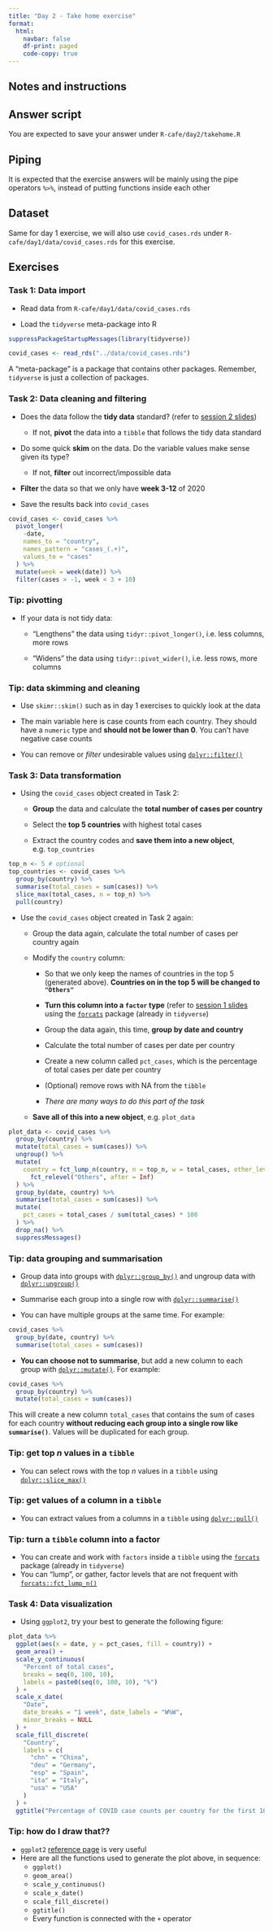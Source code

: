 ```yaml
---
title: "Day 2 - Take home exercise"
format: 
  html: 
    navbar: false
    df-print: paged
    code-copy: true
---
```


## Notes and instructions

::: callout-note
## Answer script

You are expected to save your answer under `R-cafe/day2/takehome.R`
:::

::: callout-note
## Piping

It is expected that the exercise answers will be mainly using the pipe operators `%>%`, instead of putting functions inside each other
:::


## Dataset

Same for day 1 exercise, we will also use `covid_cases.rds` under `R-cafe/day1/data/covid_cases.rds` for this exercise.


## Exercises

### Task 1: Data import

- Read data from `R-cafe/day1/data/covid_cases.rds`

- Load the `tidyverse` meta-package into R

```r
suppressPackageStartupMessages(library(tidyverse))

covid_cases <- read_rds("../data/covid_cases.rds")
```

::: callout-note
A "meta-package" is a package that contains other packages. Remember, `tidyverse` is just a collection of packages.
:::


### Task 2: Data cleaning and filtering

- Does the data follow the **tidy data** standard? (refer to [session 2 slides](../slides/tidyverse.qmd#/what-is-tidyverse-1){target="_blank"})

  - If not, **pivot** the data into a `tibble` that follows the tidy data standard

- Do some quick **skim** on the data. Do the variable values make sense given its type?

  - If not, **filter** out incorrect/impossible data

- **Filter** the data so that we only have **week 3-12** of 2020

- Save the results back into `covid_cases`

```r
covid_cases <- covid_cases %>%
  pivot_longer(
    -date,
    names_to = "country",
    names_pattern = "cases_(.+)",
    values_to = "cases"
  ) %>%
  mutate(week = week(date)) %>%
  filter(cases > -1, week < 3 + 10)
```

::: {.callout-tip collapse="true"}
### Tip: pivotting

- If your data is not tidy data:

  - "Lengthens" the data using `tidyr::pivot_longer()`, i.e. less columns, more rows

  - "Widens" the data using `tidyr::pivot_wider()`, i.e. less rows, more columns

:::

::: {.callout-tip collapse="true"}
### Tip: data skimming and cleaning

- Use `skimr::skim()` such as in day 1 exercises to quickly look at the data

- The main variable here is case counts from each country. They should have a `numeric` type and **should not be lower than 0**. You can't have negative case counts

- You can remove or *filter* undesirable values using [`dplyr::filter()`](https://dplyr.tidyverse.org/reference/filter.html){target="_blank"}
:::


### Task 3: Data transformation
- Using the `covid_cases` object created in Task 2:

  - **Group** the data and calculate the **total number of cases per country**

  - Select the **top 5 countries** with highest total cases

  - Extract the country codes and **save them into a new object**, e.g. `top_countries`

```r
top_n <- 5 # optional
top_countries <- covid_cases %>%
  group_by(country) %>%
  summarise(total_cases = sum(cases)) %>%
  slice_max(total_cases, n = top_n) %>%
  pull(country)
```

- Use the `covid_cases` object created in Task 2 again:

  - Group the data again, calculate the total number of cases per country again

  - Modify the `country` column:

    - So that we only keep the names of countries in the top 5 (generated above). **Countries on in the top 5 will be changed to `"Others"`**

    - **Turn this column into a `factor` type** (refer to [session 1 slides](../slides/intro.qmd#/classes){target="_blank"} using the [`forcats`](https://forcats.tidyverse.org/){target="_blank"} package (already in `tidyverse`)

    - Group the data again, this time, **group by date and country**

    - Calculate the total number of cases per date per country

    - Create a new column called `pct_cases`, which is the percentage of total cases per date per country

    - (Optional) remove rows with NA from the `tibble`

    - *There are many ways to do this part of the task*

  - **Save all of this into a new object**, e.g. `plot_data`

```r
plot_data <- covid_cases %>%
  group_by(country) %>%
  mutate(total_cases = sum(cases)) %>%
  ungroup() %>%
  mutate(
    country = fct_lump_n(country, n = top_n, w = total_cases, other_level = "Others") %>%
      fct_relevel("Others", after = Inf)
  ) %>%
  group_by(date, country) %>%
  summarise(total_cases = sum(cases)) %>%
  mutate(
    pct_cases = total_cases / sum(total_cases) * 100
  ) %>%
  drop_na() %>%
  suppressMessages()
```

::: {.callout-tip collapse="true"}
### Tip: data grouping and summarisation

- Group data into groups with [`dplyr::group_by()`](https://dplyr.tidyverse.org/reference/group_by.html){target="_blank"} and ungroup data with [`dplyr::ungroup()`](https://dplyr.tidyverse.org/reference/group_by.html){target="_blank"}

- Summarise each group into a single row with [`dplyr::summarise()`](https://dplyr.tidyverse.org/reference/summarise.html){target="_blank"}

- You can have multiple groups at the same time. For example:

```r
covid_cases %>%
  group_by(date, country) %>%
  summarise(total_cases = sum(cases))
```

- **You can choose not to summarise**, but add a new column to each group with [`dplyr::mutate()`](https://dplyr.tidyverse.org/reference/mutate.html){target="_blank"}. For example:

```r
covid_cases %>%
  group_by(country) %>%
  mutate(total_cases = sum(cases))
```

This will create a new column `total_cases` that contains the sum of cases for each country **without reducing each group into a single row like `summarise()`**. Values will be duplicated for each group.

:::

::: {.callout-tip collapse="true"}
### Tip: get top *n* values in a `tibble`

- You can select rows with the top *n* values in a `tibble` using [`dplyr::slice_max()`](https://dplyr.tidyverse.org/reference/slice.html){target="_blank"}
:::

::: {.callout-tip collapse="true"}
### Tip: get values of a column in a `tibble`

- You can extract values from a columns in a `tibble` using [`dplyr::pull()`](https://dplyr.tidyverse.org/reference/pull.html){target="_blank"}
:::

::: {.callout-tip collapse="true"}
### Tip: turn a `tibble` column into a factor

- You can create and work with `factors` inside a `tibble` using the [`forcats`](https://forcats.tidyverse.org/){target="_blank"} package (already in `tidyverse`)
- You can "lump", or gather, factor levels that are not frequent with [`forcats::fct_lump_n()`](https://forcats.tidyverse.org/reference/fct_lump.html){target="_blank"}

:::

### Task 4: Data visualization

- Using `ggplot2`, try your best to generate the following figure:

```r
plot_data %>%
  ggplot(aes(x = date, y = pct_cases, fill = country)) +
  geom_area() +
  scale_y_continuous(
    "Percent of total cases",
    breaks = seq(0, 100, 10),
    labels = paste0(seq(0, 100, 10), "%")
  ) +
  scale_x_date(
    "Date",
    date_breaks = "1 week", date_labels = "W%W",
    minor_breaks = NULL
  ) +
  scale_fill_discrete(
    "Country",
    labels = c(
      "chn" = "China",
      "deu" = "Germany",
      "esp" = "Spain",
      "ita" = "Italy",
      "usa" = "USA"
    )
  ) +
  ggtitle("Percentage of COVID case counts per country for the first 10 weeks of 2020")
```

::: {.callout-tip collapse="true"}
### Tip: how do I draw that??

- `ggplot2` [reference page](https://ggplot2.tidyverse.org/reference/index.html) is very useful
- Here are all the functions used to generate the plot above, in sequence:
  - `ggplot()`
  - `geom_area()`
  - `scale_y_continuous()`
  - `scale_x_date()`
  - `scale_fill_discrete()`
  - `ggtitle()`
  - Every function is connected with the `+` operator

:::